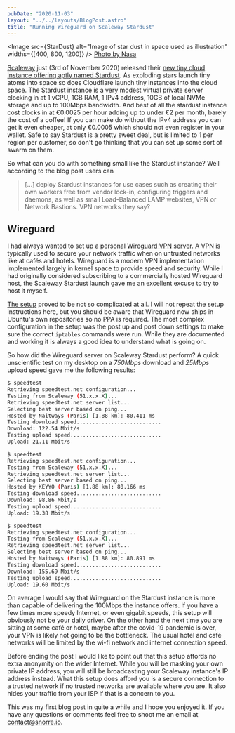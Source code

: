 ```yaml
---
pubDate: "2020-11-03"
layout: "../../layouts/BlogPost.astro"
title: "Running Wireguard on Scaleway Stardust"
---
```



<Image
  src={StarDust}
  alt="Image of star dust in space used as illustration"
  widths={[400, 800, 1200]}
/>
[Photo by Nasa](https://unsplash.com/photos/-hI5dX2ObAs)

[Scaleway](https://scaleway.com) just (3rd of November 2020) released their [new tiny cloud instance offering aptly named Stardust](https://blog.scaleway.com/a-star-is-born-as-scaleway-launches-stardust-the-worlds-most-cost-effective-cloud-instance/).
As exploding stars launch tiny atoms into space so does Cloudflare launch tiny instances into the cloud space.
The Stardust instance is a very modest virtual private server clocking in at 1 vCPU, 1GB RAM, 1 IPv4 address, 10GB of local NVMe storage and up to 100Mbps bandwidth.
And best of all the stardust instance cost clocks in at €0.0025 per hour adding up to under €2 per month, barely the cost of a coffee!
If you can make do without the IPv4 address you can get it even cheaper, at only €0.0005 which should not even register in your wallet.
Safe to say Stardust is a pretty sweet deal, but is limited to 1 per region per customer, so don't go thinking that you can set up some sort of swarm on them.

So what can you do with something small like the Stardust instance?
Well according to the blog post users can

> [...] deploy Stardust instances for use cases such as creating their own workers free from vendor lock-in, configuring triggers and daemons, as well as small Load-Balanced LAMP websites, VPN or Network Bastions.
> VPN networks they say?

## Wireguard

I had always wanted to set up a personal [Wireguard VPN server](https://www.wireguard.com/).
A VPN is typically used to secure your network traffic when on untrusted networks like at cafés and hotels.
Wireguard is a modern VPN implementation implemented largely in kernel space to provide speed and security.
While I had originally considered subscribing to a commercially hosted Wireguard host, the Scaleway Stardust launch gave me an excellent excuse to try to host it myself.

[The setup](https://www.scaleway.com/en/docs/installing-wireguard-vpn-linux/) proved to be not so complicated at all.
I will not repeat the setup instructions here, but you should be aware that Wireguard now ships in Ubuntu's own repositories so no PPA is required.
The most complex configuration in the setup was the post up and post down settings to make sure the correct `iptables` commands were run.
While they are documented and working it is always a good idea to understand what is going on.

So how did the Wireguard server on Scaleway Stardust perform?
A quick unscientific test on my desktop on a _750Mbps_ download and _25Mbps_ upload speed gave me the following results:

```bash
$ speedtest
Retrieving speedtest.net configuration...
Testing from Scaleway (51.x.x.X)...
Retrieving speedtest.net server list...
Selecting best server based on ping...
Hosted by Naitways (Paris) [1.88 km]: 80.411 ms
Testing download speed...........................
Download: 122.54 Mbit/s
Testing upload speed.............................
Upload: 21.11 Mbit/s

$ speedtest
Retrieving speedtest.net configuration...
Testing from Scaleway (51.x.x.X)...
Retrieving speedtest.net server list...
Selecting best server based on ping...
Hosted by KEYYO (Paris) [1.88 km]: 80.166 ms
Testing download speed...........................
Download: 98.86 Mbit/s
Testing upload speed.............................
Upload: 19.38 Mbit/s

$ speedtest
Retrieving speedtest.net configuration...
Testing from Scaleway (51.x.x.X)...
Retrieving speedtest.net server list...
Selecting best server based on ping...
Hosted by Naitways (Paris) [1.88 km]: 80.891 ms
Testing download speed...........................
Download: 155.69 Mbit/s
Testing upload speed.............................
Upload: 19.60 Mbit/s
```

On average I would say that Wireguard on the Stardust instance is more than capable of delivering the 100Mbps the instance offers.
If you have a few times more speedy Internet, or even gigabit speeds, this setup will obviously not be your daily driver.
On the other hand the next time you are sitting at some café or hotel, maybe after the covid-19 pandemic is over, your VPN is likely not going to be the bottleneck.
The usual hotel and café networks will be limited by the wi-fi network and internet connection speed.

Before ending the post I would like to point out that this setup affords no extra anonymity on the wider Internet.
While you will be masking your own private IP address, you will still be broadcasting your Scaleway instance's IP address instead.
What this setup does afford you is a secure connection to a trusted network if no trusted networks are available where you are.
It also hides your traffic from your ISP if that is a concern to you.

This was my first blog post in quite a while and I hope you enjoyed it.
If you have any questions or comments feel free to shoot me an email at [contact@snorre.io](mailto:contact@snorre.io).
